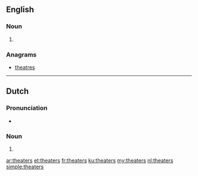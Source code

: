 ==English==

===Noun===
{{head|en|plural}}

# {{plural of|theater|lang=en}}

===Anagrams===
* [[theatres#English|theatres]]

----

==Dutch==

===Pronunciation===
* {{audio|Nl-theaters.ogg|Audio}}

===Noun===
{{head|nl}}
# {{nl-noun form of|pl|theater}}

[[ar:theaters]]
[[et:theaters]]
[[fr:theaters]]
[[ku:theaters]]
[[my:theaters]]
[[nl:theaters]]
[[simple:theaters]]